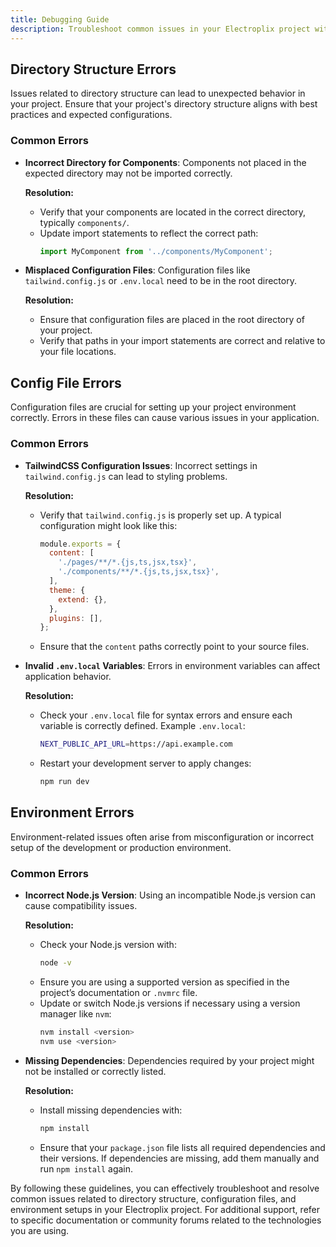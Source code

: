 ```yaml
---
title: Debugging Guide
description: Troubleshoot common issues in your Electroplix project with this guide.
---
```


## Directory Structure Errors

Issues related to directory structure can lead to unexpected behavior in your project. Ensure that your project's directory structure aligns with best practices and expected configurations.

### Common Errors

- **Incorrect Directory for Components**: Components not placed in the expected directory may not be imported correctly.

  **Resolution:**
  - Verify that your components are located in the correct directory, typically `components/`.
  - Update import statements to reflect the correct path:
    ```javascript
    import MyComponent from '../components/MyComponent';
    ```

- **Misplaced Configuration Files**: Configuration files like `tailwind.config.js` or `.env.local` need to be in the root directory.

  **Resolution:**
  - Ensure that configuration files are placed in the root directory of your project.
  - Verify that paths in your import statements are correct and relative to your file locations.

## Config File Errors

Configuration files are crucial for setting up your project environment correctly. Errors in these files can cause various issues in your application.

### Common Errors

- **TailwindCSS Configuration Issues**: Incorrect settings in `tailwind.config.js` can lead to styling problems.

  **Resolution:**
  - Verify that `tailwind.config.js` is properly set up. A typical configuration might look like this:
    ```javascript
    module.exports = {
      content: [
        './pages/**/*.{js,ts,jsx,tsx}',
        './components/**/*.{js,ts,jsx,tsx}',
      ],
      theme: {
        extend: {},
      },
      plugins: [],
    };
    ```
  - Ensure that the `content` paths correctly point to your source files.

- **Invalid `.env.local` Variables**: Errors in environment variables can affect application behavior.

  **Resolution:**
  - Check your `.env.local` file for syntax errors and ensure each variable is correctly defined. Example `.env.local`:
    ```bash
    NEXT_PUBLIC_API_URL=https://api.example.com
    ```
  - Restart your development server to apply changes:
    ```bash
    npm run dev
    ```

## Environment Errors

Environment-related issues often arise from misconfiguration or incorrect setup of the development or production environment.

### Common Errors

- **Incorrect Node.js Version**: Using an incompatible Node.js version can cause compatibility issues.

  **Resolution:**
  - Check your Node.js version with:
    ```bash
    node -v
    ```
  - Ensure you are using a supported version as specified in the project’s documentation or `.nvmrc` file.
  - Update or switch Node.js versions if necessary using a version manager like `nvm`:
    ```bash
    nvm install <version>
    nvm use <version>
    ```

- **Missing Dependencies**: Dependencies required by your project might not be installed or correctly listed.

  **Resolution:**
  - Install missing dependencies with:
    ```bash
    npm install
    ```
  - Ensure that your `package.json` file lists all required dependencies and their versions. If dependencies are missing, add them manually and run `npm install` again.

By following these guidelines, you can effectively troubleshoot and resolve common issues related to directory structure, configuration files, and environment setups in your Electroplix project. For additional support, refer to specific documentation or community forums related to the technologies you are using.
